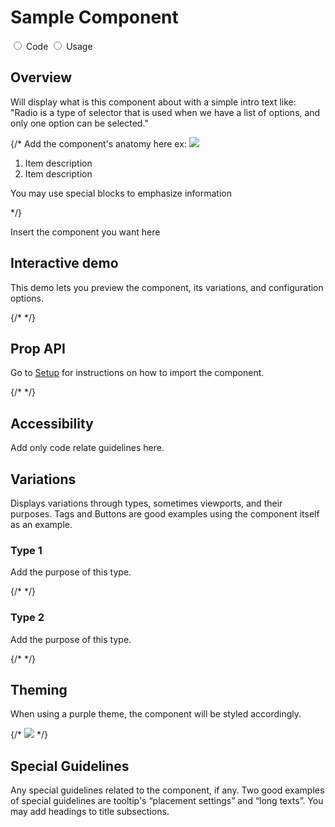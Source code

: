 
<!--- 
Import all related components and assets here. Ex: 

--->

<Meta title="Components/Sample" />


<div className="docs-title docs-title--with-tab">
  <div>
    <h1 className="docs-title__text">Sample Component</h1>
  </div>
</div>

<div className="docs-content">
  <div className="simple-tab-wrapper"></div>
  <input className="simple-tab" type="radio" name="type-tab" id="tab1" defaultChecked/>
  <label htmlFor="tab1">Code</label>

  <input className="simple-tab" type="radio" name="type-tab" id="tab2" />
  <label htmlFor="tab2">Usage</label>

  <div className="simple-tab__content content1">
  <h2>Overview</h2>
  <p>Will display what is this component about with a simple intro text like: "Radio is a type of selector that is used when we have a list of options, and only one option can be selected."</p>
  <div className="doc-anatomy-block">
    {/* Add the component's anatomy here ex:
    <img src="docs/sample-component/sample-anatomy.png" />
    <ol>
      <li>Item description</li>
      <li>Item description</li>
    </ol>
    <p className="doc-em-block">You may use special blocks to emphasize information</p>  */}
  </div>

  <Preview>
    <Story name="Overview">
      <Fragment>
        <p>Insert the component you want here</p>
      </Fragment>
    </Story>
  </Preview>

  <h2>Interactive demo</h2>
  <p>This demo lets you preview the component, its variations, and configuration options.</p>
  {/* <SamplePlayground /> */}

  <h2>Prop API</h2>
  <p>Go to <a href="/?path=/docs/getting-started-setup-confetti--page">Setup</a> for instructions on how to import the component.  </p>
  {/* <ArgsTable of={SampleComponent} /> */}

  <h2>Accessibility</h2>
  <p>Add only code relate guidelines here.</p>
  </div>

  <div className="simple-tab__content content2">
  <h2>Variations</h2>
  <p>Displays variations through types, sometimes viewports, and their purposes. Tags and Buttons are good examples using the component itself as an example.</p>
  <h3>Type 1</h3>
  <p>Add the purpose of this type.</p>
  {/* <SampleComponentType1 /> */}
  <h3>Type 2</h3>
  <p>Add the purpose of this type.</p>
  {/* <SampleComponentType2 /> */}

  <h2>Theming</h2> 
  <p>When using a purple theme, the component will be styled accordingly.</p>
  {/* <img src="/docs/sample-component/sample-theme.png" /> */}

  <h2>Special Guidelines</h2>
  <p>Any special guidelines related to the component, if any. Two good examples of special guidelines are tooltip's “placement settings” and “long texts”. You may add headings to title subsections.</p>
  </div>
</div>
